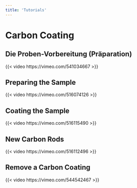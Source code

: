 ```yaml
---
title: 'Tutorials'
---
```


# Carbon Coating

## Die Proben-Vorbereitung (Präparation)
{{< video https://vimeo.com/541034667 >}}

## Preparing the Sample
{{< video https://vimeo.com/516074126 >}}

## Coating the Sample
{{< video https://vimeo.com/516115490 >}}

## New Carbon Rods
{{< video https://vimeo.com/516112496 >}}

## Remove a Carbon Coating
{{< video https://vimeo.com/544542467 >}}
